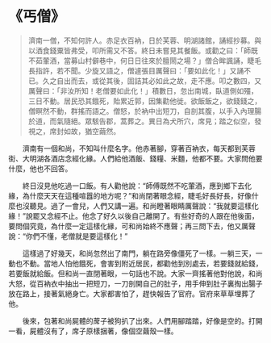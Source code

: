 # 《丐僧》

> 濟南一僧，不知何許人。赤足衣百衲，日於芙蓉、明湖諸館，誦經抄募。與以酒食錢粟皆弗受，叩所需又不答。終日未嘗見其餐飯。或勸之曰：「師既不茹葷酒，當募山村僻巷中，何日日往來於膻鬧之場？」僧合眸諷誦，睫毛長指許，若不聞。少旋又語之，僧遽張目厲聲曰：「要如此化！」又誦不已。久之自出而去，或從其後，固詰其必如此之故，走不應。叩之數四，又厲聲曰：「非汝所知！老僧要如此化！」積數日，忽出南城，臥道側如殭，三日不動。居民恐其餓死，貽累近郭，因集勸他徙。欲飯飯之，欲錢錢之，僧瞑然不動，群搖而語之。僧怒，於衲中出短刀，自剖其腹，以手入內理腸於道，而氣隨絕。眾駭告郡，蒿葬之。異日為犬所穴，席見；踏之似空，發視之，席封如故，猶空繭然。

&emsp;&emsp;濟南有一個和尚，不知叫什麼名字。他赤著腳，穿著百衲衣，每天都到芙蓉街、大明湖各酒店念經化緣。人們給他酒飯、錢糧、米麵，他都不要。大家問他要什麼，他也不回答。

&emsp;&emsp;終日沒見他吃過一口飯。有人勸他說：“師傅既然不吃葷酒，應到鄉下去化緣，為什麼天天在這種喧囂的地方呢？”和尚閉著眼念經，睫毛好長好長，好像什麼也沒聽見。過了一會兒，人們又講一遍。和尚瞪著眼睛厲聲說：“我就要這樣化緣！”說罷又念經不止。他念了好久以後自己離開了。有些好奇的人跟在他後面，要問個究竟，為什麼一定這樣化緣，可和尚始終不應聲；再三問下去，他又厲聲說：“你們不懂，老僧就是要這樣化！”

&emsp;&emsp;這樣過了好幾天，和尚忽然出了南門，躺在路旁像僵死了一樣。一躺三天，一動也不動。當地人怕他餓死，會害到附近居民，都勸他到別處去，若要錢就給錢，若要飯就給飯。但和尚一直閉著眼，一句話也不說。大家一齊搖著他對他說，和尚大怒，從百衲衣中抽出一把短刀，一刀剖開自己的肚子，用手伸到肚子裏掏出腸子放在路上，接著氣絕身亡。大家都害怕了，趕快報告了官府。官府來草草埋葬了他。

&emsp;&emsp;後來，包著和尚屍體的蓆子被狗扒了出來。人們用腳踏踏，好像是空的。打開一看，屍體沒有了，席子原樣捆著，像個空繭殼一樣。
